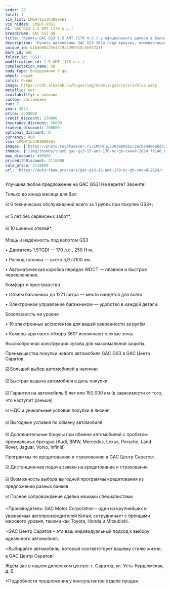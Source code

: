 ```yaml
---
order: 23
total: 1
vin_list: LMGHT1L53R3089561
vin_hidden: LMGHT-9561
h1: GAC GS3 1.5 AMT (170 л.с.)
breadcrumb: GAC GS3 GB
title: 'Купить GAC GS3 1.5 AMT (170 л.с.) у официального дилера в Балаково'
description: 'Купить автомобиль GAC GS3 2024 года выпуска, комплектация GB, цвет - Синий, двигатель - 1.5 AMT (170 л.с.) у официального дилера в г. Балаково. Стоимость данного автомобиля GAC GS3 – 2119000'
unique_id: d184e00a25e3419a2d99925c5b93721f
mark_id: GAC
folder_id: 'GS3'
modification_id: 1.5 AMT (170 л.с.)
complectation_name: GB
body_type: Внедорожник 5 дв.
wheel: левый
color: Синий
image: https://cdn.alexsab.ru/b/gac/img/models/gs3/colors/blue.webp
metallic: нет
availability: в наличии
custom: растаможен
run: 7
year: 2024
price: 2599000
credit_discount: 230000
insurance_discount: 50000
tradein_discount: 200000
optional_discount: 0
currency: RUR
vin: LMGHT1L53R3089561
images: ['https://photo.toyotasever.ru/LMGHT1L53R3089561/2ecb84406abd31b12ccd75f944bf9146.jpg', 'https://photo.toyotasever.ru/LMGHT1L53R3089561/083144f933b5bc35181bf07551265af0.jpeg', 'https://photo.toyotasever.ru/LMGHT1L53R3089561/5a8314fa365c0ef05334511bfeb9d785.jpeg', 'https://photo.toyotasever.ru/LMGHT1L53R3089561/eebbde6409383b47b891401d98b01474.jpeg', 'https://photo.toyotasever.ru/LMGHT1L53R3089561/6f2ff1a0aaf73802fcd63357da1e3d6c.jpeg', 'https://photo.toyotasever.ru/LMGHT1L53R3089561/1aabd7d3440d1f5ebabc1aabbf923374.jpeg', 'https://photo.toyotasever.ru/LMGHT1L53R3089561/d0a35c8bddf902c8ad6ee89060b51916.jpeg', 'https://photo.toyotasever.ru/LMGHT1L53R3089561/aa1f09e738069164ac2e3e027acc9f1e.jpeg', 'https://photo.toyotasever.ru/LMGHT1L53R3089561/333d7d97c20c5baf18f5c89b864e50d1.jpeg', 'https://photo.toyotasever.ru/LMGHT1L53R3089561/e96673e2970649cd639360a0bd6e9138.jpeg', 'https://photo.toyotasever.ru/LMGHT1L53R3089561/11b945f78c1f0b00a857e63d164b00c5.jpeg', 'https://photo.toyotasever.ru/LMGHT1L53R3089561/440ac4478a3e6b01121a9f815da66476.jpeg', 'https://photo.toyotasever.ru/LMGHT1L53R3089561/f5286b36af55041a00623c162ad460f2.jpeg', 'https://photo.toyotasever.ru/LMGHT1L53R3089561/a80c4e8ccf23e7e09525ef14fcca32db.jpeg', 'https://photo.toyotasever.ru/LMGHT1L53R3089561/86255b2bf68038dd9987bac83ca74188.jpeg', 'https://photo.toyotasever.ru/LMGHT1L53R3089561/8a5627bfbcc8affe2386ed95667b3e07.jpeg', 'https://photo.toyotasever.ru/LMGHT1L53R3089561/f1f099a4447b1c8bcede04674b86ee3d.jpeg', 'https://photo.toyotasever.ru/LMGHT1L53R3089561/a8808ec64bdcc5eb1cf0ea48f8551e5e.jpeg', 'https://photo.toyotasever.ru/LMGHT1L53R3089561/ac4dd2345a498c56f80764a08a037c75.jpeg']
thumbs: ['/img/thumbs/thumb_gac-gs3-15-amt-170-лс-gb-синий-2024_f9146_0.webp', '/img/thumbs/thumb_gac-gs3-15-amt-170-лс-gb-синий-2024_65af0_1.webp', '/img/thumbs/thumb_gac-gs3-15-amt-170-лс-gb-синий-2024_9d785_2.webp', '/img/thumbs/thumb_gac-gs3-15-amt-170-лс-gb-синий-2024_01474_3.webp', '/img/thumbs/thumb_gac-gs3-15-amt-170-лс-gb-синий-2024_e3d6c_4.webp']
max_discount: 480000
priceWithDiscount: 2119000
sale_price: 2119000
url: 'https://auto-team.pro/cars/gac-gs3-15-amt-170-лс-gb-синий-2024/'
---
```

<p>
 Улучшим любое предложение на GAC GS3! Не верите? Звоните!
</p>
<p>
</p>
<p>
 Только до конца месяца для Вас:
</p>
<p>
</p>
<p>
 ☑️ 6 технических обслуживаний всего за 1 рубль при покупке GS3*;
</p>
<p>
 ☑️ 5 лет без сервисных забот*;
</p>
<p>
 ☑️ 10 шинных отелей*.
</p>
<p>
</p>
<p>
 Мощь и надёжность под капотом GS3
</p>
<p>
</p>
<p>
 • Двигатель 1.5TGDI — 170 л.с., 250 Н·м.
</p>
<p>
 • Расход топлива — всего 5,9 л/100 км.
</p>
<p>
 • Автоматическая коробка передач WDCT — плавное и быстрое переключение.
</p>
<p>
</p>
<p>
 Комфорт и пространство
</p>
<p>
</p>
<p>
 • Объём багажника до 1271 литра — место найдётся для всего.
</p>
<p>
 • Электронное управление багажником — удобство в каждой детали.
</p>
<p>
</p>
<p>
 Безопасность на уровне
</p>
<p>
</p>
<p>
 • 10 электронных ассистентов для вашей уверенности за рулём.
</p>
<p>
 • Камеры кругового обзора 360° исключают слепые зоны.
</p>
<p>
 Высокопрочная конструкция кузова для максимальной защиты.
</p>
<p>
</p>
<p>
 Преимущества покупки нового автомобиля GAC GS3 в GАС Центр Саратов:
</p>
<p>
 ☑️ Большой выбор автомобилей в наличии
</p>
<p>
 ☑️ Быстрая выдача автомобиля в день покупки
</p>
<p>
 ☑️ Гарантия на автомобиль 5 лет или 150 000 км (в зависимости от того, что наступит раньше)
</p>
<p>
 ☑️ НДС и уникальные условия покупки в лизинг
</p>
<p>
 ☑️ Выгодные условия по обмену автомобиля
</p>
<p>
 ☑️ Дополнительные бонусы при обмене автомобилей с пробегом премиальных брендов (Audi, BMW, Mercedes, Lexus, Porsche, Land Rover, Jaguar, Volvo, Infiniti)
</p>
<p>
</p>
<p>
 Программы по кредитованию и страхованию в GАС Центр Саратов:
</p>
<p>
 ☑️ Дистанционная подача заявки на кредитование и страхование
</p>
<p>
 ☑️ Возможность выбора выгодной программы кредитования из предложений разных банков
</p>
<p>
 ☑️ Полное сопровождение сделки нашими специалистами
</p>
<p>
</p>
<p>
 ⭐️Производитель: GAC Motor Corporation – один из крупнейших и уважаемых автопроизводителей Китая, сотрудничает с брендами мирового уровня, такими как Toyota, Honda и Mitsubishi.
</p>
<p>
 ⭐️GАС Центр Саратов – это ваш индивидуальный подход к выбору идеального автомобиля.
</p>
<p>
 ⭐️Выбирайте автомобиль, который соответствует вашему стилю жизни, в GАС Центр Саратов!
</p>
<p>
</p>
<p>
 Ждём вас в нашем дилерском центре: г. Саратов, ул. Усть-Курдюмская, д. 6.
</p>
<p>
</p>
<p>
 *Подробности предложения у консультантов отдела продаж
</p>
